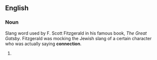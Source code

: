 ==English==

===Noun===
{{en-noun}}
Slang word used by F. Scott Fitzgerald in his famous book, ''The Great Gatsby''. Fitzgerald was mocking the Jewish slang of a certain character who was actually saying '''connection'''.

# {{substub}}
